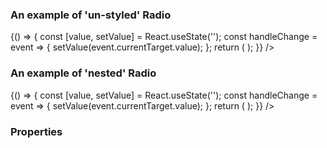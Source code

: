 
<Meta title="DCXLibrary/Form/Radio" component={FormRadio} />

### An example of 'un-styled' Radio

<Canvas>
  <Story name="un-styled">
    {() => {
      const [value, setValue] = React.useState('');
      const handleChange = event => {
        setValue(event.currentTarget.value);
      };
      return (
        <FormRadio
          label="text example"
          name="group1"
          value="value"
          id="radio-1"
          onChange={handleChange}
        />
      );
    }}
    />
  </Story>
</Canvas>

### An example of 'nested' Radio

<Canvas>
  <Story name="nested">
    {() => {
      const [value, setValue] = React.useState('');
      const handleChange = event => {
        setValue(event.currentTarget.value);
      };
      return (
        <FormRadio
          label="text example 2"
          name="group2"
          value="value2"
          id="radio-2"
          onChange={handleChange}
          nested={true}
        />
      );
    }}
    />
  </Story>
</Canvas>

### Properties

<Props of={FormRadio} />
